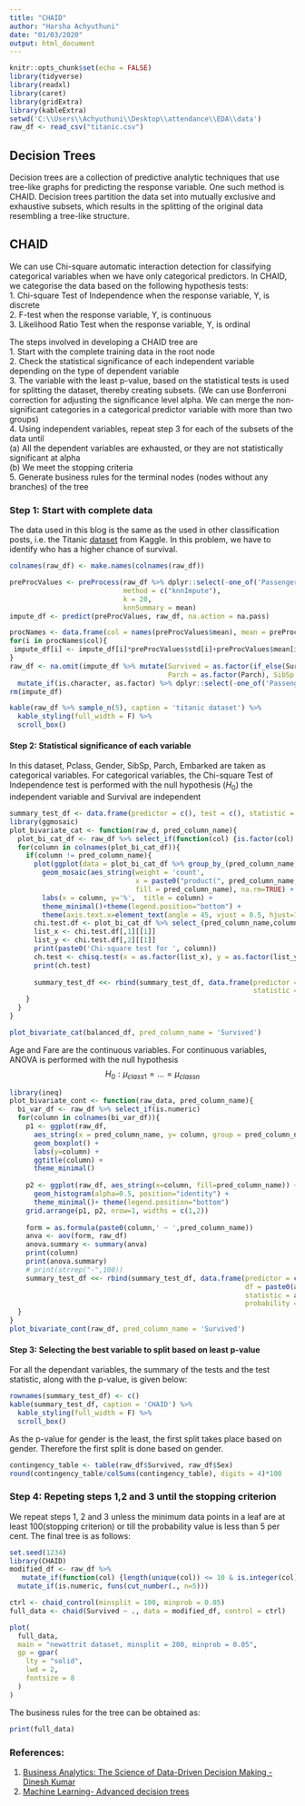 ```yaml
---
title: "CHAID"
author: "Harsha Achyuthuni"
date: "01/03/2020"
output: html_document
---
```


```r
knitr::opts_chunk$set(echo = FALSE)
library(tidyverse)
library(readxl)
library(caret)
library(gridExtra)
library(kableExtra)
setwd('C:\\Users\\Achyuthuni\\Desktop\\attendance\\EDA\\data')
raw_df <- read_csv("titanic.csv")
```

## Decision Trees
Decision trees are a collection of predictive analytic techniques that use tree-like graphs for predicting the response variable. One such method is  CHAID. Decision trees partition the data set into mutually exclusive and exhaustive subsets, which results in the splitting of the original data resembling a tree-like structure.  

## CHAID
We can use Chi-square automatic interaction detection for classifying categorical variables when we have only categorical predictors. In CHAID, we categorise the data based on the following hypothesis tests:   
1. Chi-square Test of Independence when the response variable, Y, is discrete  
2. F-test when the response variable, Y, is continuous   
3. Likelihood Ratio Test when the response variable, Y, is ordinal   


The steps involved in developing a CHAID tree are  
1. Start with the complete training data in the root node  
2. Check the statistical significance of each independent variable depending on the type of dependent variable  
3. The variable with the least p-value, based on the statistical tests is used for splitting the dataset, thereby creating subsets. (We can use Bonferroni correction for adjusting the significance level alpha. We can merge the non-significant categories in a categorical predictor variable with more than two groups)  
4. Using independent variables, repeat step 3 for each of the subsets of the data until  
(a) All the dependent variables are exhausted, or they are not statistically significant at alpha  
(b) We meet the stopping criteria  
5. Generate business rules for the terminal nodes (nodes without any branches) of the tree  


### Step 1: Start with complete data
The data used in this blog is the same as the used in other classification posts, i.e. the Titanic [dataset](https://www.kaggle.com/c/titanic/overview) from Kaggle. In this problem, we have to identify who has a higher chance of survival.      
```r

colnames(raw_df) <- make.names(colnames(raw_df))

preProcValues <- preProcess(raw_df %>% dplyr::select(-one_of('PassengerId', 'Ticket', 'Cabin', 'Name', 'Survived')),
                            method = c("knnImpute"),
                            k = 20,
                            knnSummary = mean)
impute_df <- predict(preProcValues, raw_df, na.action = na.pass)

procNames <- data.frame(col = names(preProcValues$mean), mean = preProcValues$mean, sd = preProcValues$std)
for(i in procNames$col){
 impute_df[i] <- impute_df[i]*preProcValues$std[i]+preProcValues$mean[i] 
}
raw_df <- na.omit(impute_df %>% mutate(Survived = as.factor(if_else(Survived==1, 'I', 'O')), Pclass = as.factor(Pclass),
                                       Parch = as.factor(Parch), SibSp = as.factor(SibSp)) %>% 
  mutate_if(is.character, as.factor) %>% dplyr::select(-one_of('PassengerId', 'Ticket', 'Cabin', 'Name')))
rm(impute_df)

kable(raw_df %>% sample_n(5), caption = 'titanic dataset') %>% 
  kable_styling(full_width = F) %>%
  scroll_box()
```


#### Step 2: Statistical significance of each variable

In this dataset, Pclass, Gender, SibSp, Parch, Embarked are taken as categorical variables. For categorical variables, the Chi-square Test of Independence test is performed with the null hypothesis ($H_0$) the independent variable and Survival are independent 

```r
summary_test_df <- data.frame(predictor = c(), test = c(), statistic = c(), df = c(), probability = c())
library(ggmosaic)
plot_bivariate_cat <- function(raw_d, pred_column_name){
  plot_bi_cat_df <- raw_df %>% select_if(function(col) {is.factor(col) | is.character(col)})
  for(column in colnames(plot_bi_cat_df)){
    if(column != pred_column_name){
      plot(ggplot(data = plot_bi_cat_df %>% group_by_(pred_column_name,column) %>% summarise(count = n())) +
        geom_mosaic(aes_string(weight = 'count', 
                               x = paste0("product(", pred_column_name," , ", column, ")"), 
                               fill = pred_column_name), na.rm=TRUE) +
        labs(x = column, y='%',  title = column) +
        theme_minimal()+theme(legend.position="bottom") +
        theme(axis.text.x=element_text(angle = 45, vjust = 0.5, hjust=1)))
      chi.test.df <- plot_bi_cat_df %>% select_(pred_column_name,column)
      list_x <- chi.test.df[,1][[1]]
      list_y <- chi.test.df[,2][[1]]
      print(paste0('Chi-square test for ', column))
      ch.test <- chisq.test(x = as.factor(list_x), y = as.factor(list_y))
      print(ch.test)
      
      summary_test_df <<- rbind(summary_test_df, data.frame(predictor = column, test = 'chi-Sq', df = ch.test$parameter, 
                                                            statistic = ch.test$statistic, probability = ch.test$p.value))
    }
  }
}

plot_bivariate_cat(balanced_df, pred_column_name = 'Survived')
```

Age and Fare are the continuous variables. For continuous variables, ANOVA is performed with the null hypothesis
$$H_0: \mu_{class 1} = ...=\mu_{class n}$$
```r
library(ineq)
plot_bivariate_cont <- function(raw_data, pred_column_name){
  bi_var_df <- raw_df %>% select_if(is.numeric)
  for(column in colnames(bi_var_df)){
    p1 <- ggplot(raw_df,
      aes_string(x = pred_column_name, y= column, group = pred_column_name)) +
      geom_boxplot() +
      labs(y=column) +
      ggtitle(column) +
      theme_minimal()
    
    p2 <- ggplot(raw_df, aes_string(x=column, fill=pred_column_name)) + 
      geom_histogram(alpha=0.5, position="identity") +
      theme_minimal()+ theme(legend.position="bottom")
    grid.arrange(p1, p2, nrow=1, widths = c(1,2))
    
    form = as.formula(paste0(column,' ~ ',pred_column_name))
    anva <- aov(form, raw_df)
    anova.summary <- summary(anva)
    print(column)
    print(anova.summary)
    # print(strrep("-",100))
    summary_test_df <<- rbind(summary_test_df, data.frame(predictor = column, test = 'F test', 
                                                          df = paste0(anova.summary[[1]]$Df[1],anova.summary[[1]]$Df[2], sep = ","),
                                                          statistic = anova.summary[[1]]$`F value`[1], 
                                                          probability = anova.summary[[1]]$`Pr(>F)`[1]))
  }
}
plot_bivariate_cont(raw_df, pred_column_name = 'Survived')
```

#### Step 3: Selecting the best variable to split based on least p-value  
For all the dependant variables, the summary of the tests and the test statistic, along with the p-value, is given below:
```r
rownames(summary_test_df) <- c()
kable(summary_test_df, caption = 'CHAID') %>% 
  kable_styling(full_width = F) %>%
  scroll_box()
```

As the p-value for gender is the least, the first split takes place based on gender.  Therefore the first split is done based on gender.  
```r
contingency_table <- table(raw_df$Survived, raw_df$Sex)
round(contingency_table/colSums(contingency_table), digits = 4)*100
```

### Step 4: Repeting steps 1,2 and 3 until the stopping criterion

We repeat steps 1, 2 and 3 unless the minimum data points in a leaf are at least 100(stopping criterion) or till the probability value is less than 5 per cent. The final tree is as follows:   
```r
set.seed(1234)
library(CHAID)
modified_df <- raw_df %>% 
   mutate_if(function(col) {length(unique(col)) <= 10 & is.integer(col)}, as.factor) %>% 
  mutate_if(is.numeric, funs(cut_number(., n=5)))

ctrl <- chaid_control(minsplit = 100, minprob = 0.05)
full_data <- chaid(Survived ~ ., data = modified_df, control = ctrl)

plot(
  full_data,
  main = "newattrit dataset, minsplit = 200, minprob = 0.05",
  gp = gpar(
    lty = "solid",
    lwd = 2,
    fontsize = 8
  )
)
```

The business rules for the tree can be obtained as:
```r
print(full_data)
```

### References:
1. [Business Analytics: The Science of Data-Driven Decision Making - Dinesh Kumar](https://www.wileyindia.com/business-analytics-the-science-of-data-driven-decision-making.html)  
2. [Machine Learning- Advanced decision trees](https://www.linkedin.com/learning/machine-learning-ai-advanced-decision-trees/how-quest-handles-nominal-variables?u=26192810)  
 